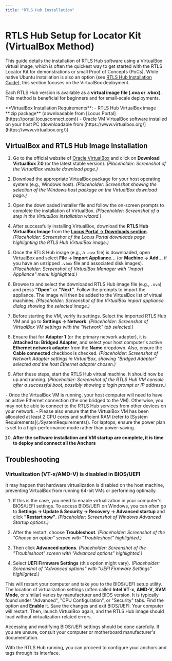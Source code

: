 ```yaml
---
title: "RTLS Hub Installation"
---
```

# RTLS Hub Setup for Locator Kit (VirtualBox Method)

This guide details the installation of RTLS Hub software using a VirtualBox virtual image, which is often the quickest way to get started with the RTLS Locator Kit for demonstrations or small Proof of Concepts (PoCs). While native Ubuntu installation is also an option (see [RTLS Hub Installation Guide](../RTLS_Hub/RtlsHubInstallGuide)), this section focuses on the VirtualBox deployment.

Each RTLS Hub version is available as a **virtual image file (.ova or .vbox)**. This method is beneficial for beginners and for small-scale deployments.

<Callout type="info">
 **VirtualBox Installation Requirements**:
 - RTLS Hub VirtualBox image **.zip package** (downloadable from [Locus Portal](https://portal.locusconnect.com))
 - Oracle VM VirtualBox software installed on your host PC (downloadable from [https://www.virtualbox.org/](https://www.virtualbox.org/))
</Callout>

## VirtualBox and RTLS Hub Image Installation

1.  Go to the official website of [Oracle VirtualBox](https://www.virtualbox.org/) and click on **Download VirtualBox 7.0** (or the latest stable version).
    *(Placeholder: Screenshot of the VirtualBox website download page.)*

2.  Download the appropriate VirtualBox package for your host operating system (e.g., Windows host).
    *(Placeholder: Screenshot showing the selection of the Windows host package on the VirtualBox download page.)*

3.  Open the downloaded installer file and follow the on-screen prompts to complete the installation of VirtualBox.
    *(Placeholder: Screenshot of a step in the VirtualBox installation wizard.)*

4.  After successfully installing VirtualBox, download the **RTLS Hub VirtualBox Image** from the **[Locus Portal -> Downloads section](https://portal.locusconnect.com/downloads)**.
    *(Placeholder: Screenshot of the Locus Portal downloads page highlighting the RTLS Hub VirtualBox image.)*

5.  Once the RTLS Hub image (e.g., a `.ova` file) is downloaded, open VirtualBox and select **File -> Import Appliance...** (or **Machine -> Add...** if you have an unzipped `.vbox` file and associated disk images).
    *(Placeholder: Screenshot of VirtualBox Manager with "Import Appliance" menu highlighted.)*

6.  Browse to and select the downloaded RTLS Hub image file (e.g., `.ova`) and press **"Open"** or **"Next"**. Follow the prompts to import the appliance. The image will then be added to the VirtualBox list of virtual machines.
    *(Placeholder: Screenshot of the VirtualBox import appliance dialog showing the selected image.)*

7.  Before starting the VM, verify its settings. Select the imported RTLS Hub VM and go to **Settings -> Network**.
    *(Placeholder: Screenshot of VirtualBox VM settings with the "Network" tab selected.)*

8.  Ensure that for **Adapter 1** (or the primary network adapter), it is **Attached to: Bridged Adapter**, and select your host computer's active **Ethernet network adapter** from the **Name** dropdown. Also, ensure the **Cable connected** checkbox is checked.
    *(Placeholder: Screenshot of Network Adapter settings in VirtualBox, showing "Bridged Adapter" selected and the host Ethernet adapter chosen.)*

9.  After these steps, start the RTLS Hub virtual machine. It should now be up and running.
    *(Placeholder: Screenshot of the RTLS Hub VM console after a successful boot, possibly showing a login prompt or IP address.)*

<Callout type="info">
- Once the VirtualBox VM is running, your host computer will need to have an active Ethernet connection (the one bridged to the VM). Otherwise, you may not be able to connect to the RTLS Hub services from other devices on your network.
- Please also ensure that the VirtualBox VM has been allocated at least 2 CPU cores and sufficient RAM (refer to [System Requirements](./SystemRequirements)). For laptops, ensure the power plan is set to a high-performance mode rather than power-saving.
</Callout>

10. **After the software installation and VM startup are complete, it is time to deploy and connect all the Anchors**

## Troubleshooting

### Virtualization (VT-x/AMD-V) is disabled in BIOS/UEFI

It may happen that hardware virtualization is disabled on the host machine, preventing VirtualBox from running 64-bit VMs or performing optimally.

1.  If this is the case, you need to enable virtualization in your computer's BIOS/UEFI settings. To access BIOS/UEFI on Windows, you can often go to **Settings -> Update & Security -> Recovery -> Advanced startup** and click **"Restart now"**.
    *(Placeholder: Screenshot of Windows Advanced Startup options.)*

2.  After the restart, choose **Troubleshoot**.
    *(Placeholder: Screenshot of the "Choose an option" screen with "Troubleshoot" highlighted.)*

3.  Then click **Advanced options**.
    *(Placeholder: Screenshot of the "Troubleshoot" screen with "Advanced options" highlighted.)*

4.  Select **UEFI Firmware Settings** (this option might vary).
    *(Placeholder: Screenshot of "Advanced options" with "UEFI Firmware Settings" highlighted.)*

This will restart your computer and take you to the BIOS/UEFI setup utility. The location of virtualization settings (often called **Intel VT-x**, **AMD-V**, **SVM Mode**, or similar) varies by manufacturer and BIOS version. It is typically found under "Advanced", "CPU Configuration", or "Security" tabs. Find the option and **Enable** it. Save the changes and exit BIOS/UEFI. Your computer will restart. Then, launch VirtualBox again, and the RTLS Hub image should load without virtualization-related errors.

<Callout type="warning">
  Accessing and modifying BIOS/UEFI settings should be done carefully. If you are unsure, consult your computer or motherboard manufacturer's documentation.
</Callout>

With the RTLS Hub running, you can proceed to configure your anchors and tags through its interface.




